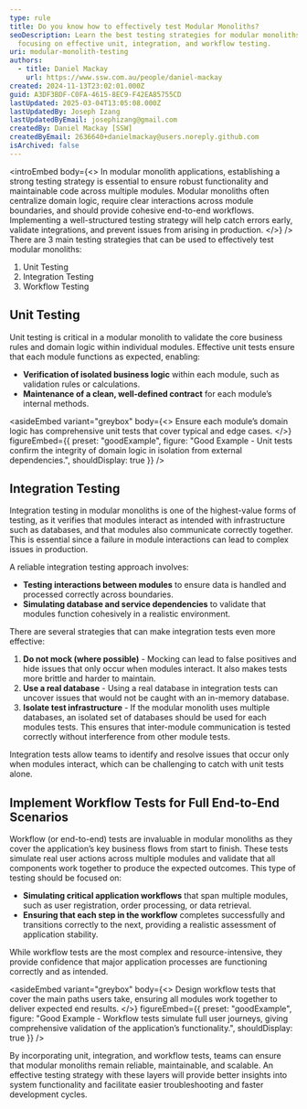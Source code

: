 ```yaml
---
type: rule
title: Do you know how to effectively test Modular Monoliths?
seoDescription: Learn the best testing strategies for modular monoliths,
  focusing on effective unit, integration, and workflow testing.
uri: modular-monolith-testing
authors:
  - title: Daniel Mackay
    url: https://www.ssw.com.au/people/daniel-mackay
created: 2024-11-13T23:02:01.000Z
guid: A3DF3BDF-C0FA-4615-8EC9-F42EA85755CD
lastUpdated: 2025-03-04T13:05:08.000Z
lastUpdatedBy: Joseph Izang
lastUpdatedByEmail: josephizang@gmail.com
createdBy: Daniel Mackay [SSW]
createdByEmail: 2636640+danielmackay@users.noreply.github.com
isArchived: false
---
```


<introEmbed
  body={<>
In modular monolith applications, establishing a strong testing strategy is essential to ensure robust functionality and maintainable code across multiple modules. Modular monoliths often centralize domain logic, require clear interactions across module boundaries, and should provide cohesive end-to-end workflows. Implementing a well-structured testing strategy will help catch errors early, validate integrations, and prevent issues from arising in production.
  </>}
/>
There are 3 main testing strategies that can be used to effectively test modular monoliths:

1. Unit Testing
2. Integration Testing
3. Workflow Testing

## Unit Testing

Unit testing is critical in a modular monolith to validate the core business rules and domain logic within individual modules. Effective unit tests ensure that each module functions as expected, enabling:

* **Verification of isolated business logic** within each module, such as validation rules or calculations.
* **Maintenance of a clean, well-defined contract** for each module’s internal methods.


<asideEmbed
  variant="greybox"
  body={<>
    Ensure each module’s domain logic has comprehensive unit tests that cover typical and edge cases.
  </>}
  figureEmbed={{
    preset: "goodExample",
    figure: "Good Example - Unit tests confirm the integrity of domain logic in isolation from external dependencies.",
    shouldDisplay: true
  }}
/>


## Integration Testing

Integration testing in modular monoliths is one of the highest-value forms of testing, as it verifies that modules interact as intended with infrastructure such as databases, and that modules also communicate correctly together. This is essential since a failure in module interactions can lead to complex issues in production.

A reliable integration testing approach involves:

* **Testing interactions between modules** to ensure data is handled and processed correctly across boundaries.
* **Simulating database and service dependencies** to validate that modules function cohesively in a realistic environment.

There are several strategies that can make integration tests even more effective:

1. **Do not mock (where possible)** - Mocking can lead to false positives and hide issues that only occur when modules interact. It also makes tests more brittle and harder to maintain.
2. **Use a real database** - Using a real database in integration tests can uncover issues that would not be caught with an in-memory database.
3. **Isolate test infrastructure** - If the modular monolith uses multiple databases, an isolated set of databases should be used for each modules tests. This ensures that inter-module communication is tested correctly without interference from other module tests.

Integration tests allow teams to identify and resolve issues that occur only when modules interact, which can be challenging to catch with unit tests alone.

## Implement Workflow Tests for Full End-to-End Scenarios

Workflow (or end-to-end) tests are invaluable in modular monoliths as they cover the application’s key business flows from start to finish. These tests simulate real user actions across multiple modules and validate that all components work together to produce the expected outcomes. This type of testing should be focused on:

* **Simulating critical application workflows** that span multiple modules, such as user registration, order processing, or data retrieval.
* **Ensuring that each step in the workflow** completes successfully and transitions correctly to the next, providing a realistic assessment of application stability.

While workflow tests are the most complex and resource-intensive, they provide confidence that major application processes are functioning correctly and as intended.


<asideEmbed
  variant="greybox"
  body={<>
    Design workflow tests that cover the main paths users take, ensuring all modules work together to deliver expected end results.
  </>}
  figureEmbed={{
    preset: "goodExample",
    figure: "Good Example - Workflow tests simulate full user journeys, giving comprehensive validation of the application’s functionality.",
    shouldDisplay: true
  }}
/>


By incorporating unit, integration, and workflow tests, teams can ensure that modular monoliths remain reliable, maintainable, and scalable. An effective testing strategy with these layers will provide better insights into system functionality and facilitate easier troubleshooting and faster development cycles.
